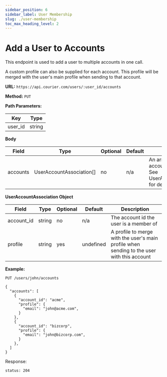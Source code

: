 ```yaml
---
sidebar_position: 6
sidebar_label: User Membership
slug: ./user-membership
toc_max_heading_level: 2
---
```


# Add a User to Accounts

This endpoint is used to add a user to multiple accounts in one call.

A custom profile can also be supplied for each account. This profile will be merged with the user's main profile when sending to that account.

**URL:** `https://api.courier.com/users/:user_id/accounts`

**Method:** `PUT`

**Path Parameters:**

| Key     | Type   |
| ------- | ------ |
| user_id | string |

**Body**

| Field    | Type                     | Optional | Default | Description                                                                   |
| -------- | ------------------------ | -------- | ------- | ----------------------------------------------------------------------------- |
| accounts | UserAccountAssociation[] | no       | n/a     | An array of user account associations. See UserAccountAssociation for details |

**UserAccountAssociation Object**

| Field      | Type   | Optional | Default   | Description                                                                                |
| ---------- | ------ | -------- | --------- | ------------------------------------------------------------------------------------------ |
| account_id | string | no       | n/a       | The account id the user is a member of                                                     |
| profile    | string | yes      | undefined | A profile to merge with the user's main profile when sending to the user with this account |

**Example:**

`PUT /users/john/accounts`

```
{
  "accounts": [
    {
      "account_id": "acme",
      "profile": {
        "email": "john@acme.com",
      }
    },
    {
      "account_id": "bizcorp",
      "profile": {
        "email": "john@bizcorp.com",
      }
    },
  ]
}
```

Response:

```
status: 204
```
